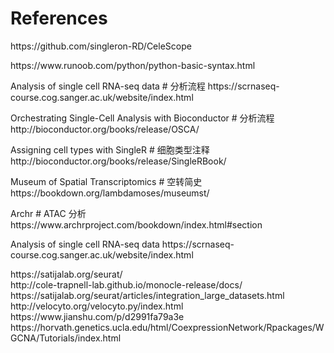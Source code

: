 # References

https://github.com/singleron-RD/CeleScope

https://www.runoob.com/python/python-basic-syntax.html

Analysis of single cell RNA-seq data  #  分析流程
https://scrnaseq-course.cog.sanger.ac.uk/website/index.html

Orchestrating Single-Cell Analysis with Bioconductor #  分析流程 
http://bioconductor.org/books/release/OSCA/

Assigning cell types with SingleR  # 细胞类型注释
http://bioconductor.org/books/release/SingleRBook/

Museum of Spatial Transcriptomics  # 空转简史
https://bookdown.org/lambdamoses/museumst/

Archr  # ATAC  分析 
https://www.archrproject.com/bookdown/index.html#section   

Analysis of single cell RNA-seq data
https://scrnaseq-course.cog.sanger.ac.uk/website/index.html

https://satijalab.org/seurat/   
http://cole-trapnell-lab.github.io/monocle-release/docs/  
https://satijalab.org/seurat/articles/integration_large_datasets.html  
http://velocyto.org/velocyto.py/index.html  
https://www.jianshu.com/p/d2991fa79a3e  
https://horvath.genetics.ucla.edu/html/CoexpressionNetwork/Rpackages/WGCNA/Tutorials/index.html  

